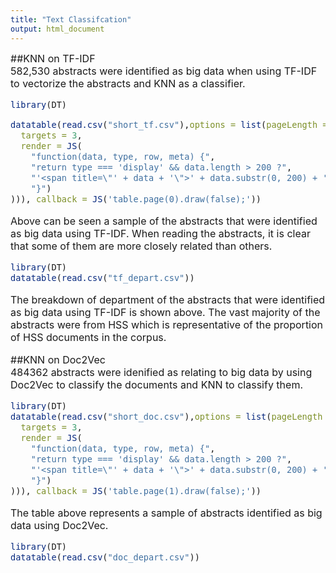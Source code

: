 ```yaml
---
title: "Text Classifcation"
output: html_document
---
```

<font size="3">
##KNN on TF-IDF  
582,530 abstracts were identified as big data when using TF-IDF to vectorize the abstracts and KNN as a classifier. 
```r
library(DT)

datatable(read.csv("short_tf.csv"),options = list(pageLength = 3, columnDefs = list(list(
  targets = 3,
  render = JS(
    "function(data, type, row, meta) {",
    "return type === 'display' && data.length > 200 ?",
    "'<span title=\"' + data + '\">' + data.substr(0, 200) + '...</span>' : data;",
    "}")
))), callback = JS('table.page(0).draw(false);'))

```
Above can be seen a sample of the abstracts that were identified as big data using TF-IDF. When reading the abstracts, it is clear that some of them are more closely related than others.  
```r
library(DT)
datatable(read.csv("tf_depart.csv"))
```
The breakdown of department of the abstracts that were identified as big data using TF-IDF is shown above. The vast majority of the abstracts were from HSS which is representative of the proportion of HSS documents in the corpus.  

##KNN on Doc2Vec  
484362 abstracts were idenified as relating to big data by using Doc2Vec to classify the documents and KNN to classify them. 
```r
library(DT)
datatable(read.csv("short_doc.csv"),options = list(pageLength = 3, columnDefs = list(list(
  targets = 3,
  render = JS(
    "function(data, type, row, meta) {",
    "return type === 'display' && data.length > 200 ?",
    "'<span title=\"' + data + '\">' + data.substr(0, 200) + '...</span>' : data;",
    "}")
))), callback = JS('table.page(1).draw(false);'))

```
The table above represents a sample of abstracts identified as big data using Doc2Vec. 
```r
library(DT)
datatable(read.csv("doc_depart.csv"))
```

